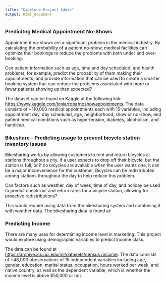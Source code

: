 ```yaml
---
title: "Capstone Project Ideas"
output: html_document
---
```




### Predicitng Medical Appointment No-Shows

Appointment no-shows are a significant problem in the medical industry.  By calculating the probability of a pationt no-show, medical facilities can optimize their bookings to reduce the problems with both under and over-booking.

Can patient information such as age, time and day scheduled, and health problems, for example, predict the probability of them making their appointments, and provide information that can be used to create a smarter booking system that can reduce the problems associated with more or fewer patients showing up than expected?

The dataset can be found on Kaggle at the following link: <https://www.kaggle.com/joniarroba/noshowappointments>.
The data consists of ~110,000 medical appointments each with 15 variables, including appointment day, day scheduled, age, neighborhood, show or no-show, and patient medical conditions such as hypertension, diabetes, alcoholism, and handicap.


### Bikeshare - Predicting usage to prevent bicycle station inventory issues

Bikesharing works by allowing customers to rent and return bicycles at stations throughout a city. If a user expects to drop off their bicycle, but the station is full, or if no bicycles are available when the user wants one, it can be a major inconvenience for the customer. Bicycles  can be redistributed among stations throughout the day to help reduce this problem.

Can factors such as weather, day of week, time of day, and holiday be used to predict check-out and return rates for a bicycle station, allowing for proactive redistributions?

This would require using data from the bikesharing system and combining it with weather data. The bikesharing data is found at:

### Predicting Income

There are many uses for determining income level in marketing. This project would explore
using demographic variables to predict income class.

The data can be found at <https://archive.ics.uci.edu/ml/datasets/census+income>. The data consists of ~48,000 obeservations of 15 independent variables including age, gender, education, marital status, occupation, hours worked per week, and native country, as well as the dependent variable, which is whether the income level is above $50,000 or not.
